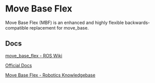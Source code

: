# Move Base Flex

Move Base Flex (MBF) is an enhanced and highly flexible backwards-compatible replacement for move_base.

## Docs

[move_base_flex - ROS Wiki](https://wiki.ros.org/move_base_flex)

[Official Docs](https://naturerobots.github.io/mbf_docs/)

[Move Base Flex - Robotics Knowledgebase](https://roboticsknowledgebase.com/wiki/planning/move_base_flex/)